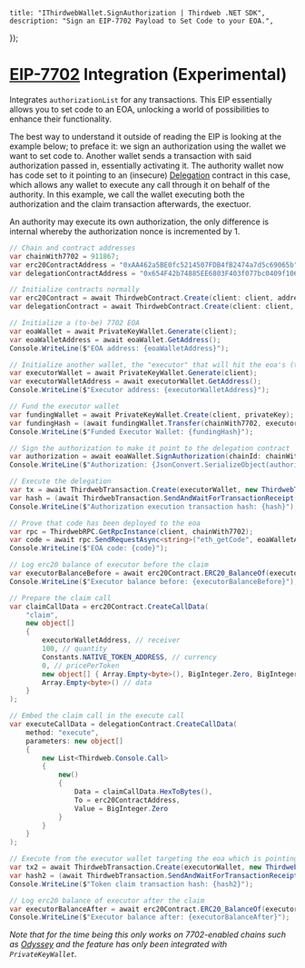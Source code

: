 
	title: "IThirdwebWallet.SignAuthorization | Thirdweb .NET SDK",
	description: "Sign an EIP-7702 Payload to Set Code to your EOA.",
});

# [EIP-7702](https://eips.ethereum.org/EIPS/eip-7702) Integration (Experimental)
Integrates `authorizationList` for any transactions.
This EIP essentially allows you to set code to an EOA, unlocking a world of possibilities to enhance their functionality.

The best way to understand it outside of reading the EIP is looking at the example below; to preface it: we sign an authorization using the wallet we want to set code to. Another wallet sends a transaction with said authorization passed in, essentially activating it. The authority wallet now has code set to it pointing to an (insecure) [Delegation](https://thirdweb.com/odyssey-911867/0x654F42b74885EE6803F403f077bc0409f1066c58) contract in this case, which allows any wallet to execute any call through it on behalf of the authority. In this example, we call the wallet executing both the authorization and the claim transaction afterwards, the exectuor.

An authority may execute its own authorization, the only difference is internal whereby the authorization nonce is incremented by 1.

```csharp
// Chain and contract addresses
var chainWith7702 = 911867;
var erc20ContractAddress = "0xAA462a5BE0fc5214507FDB4fB2474a7d5c69065b"; // Fake ERC20
var delegationContractAddress = "0x654F42b74885EE6803F403f077bc0409f1066c58"; // BatchCallDelegation

// Initialize contracts normally
var erc20Contract = await ThirdwebContract.Create(client: client, address: erc20ContractAddress, chain: chainWith7702);
var delegationContract = await ThirdwebContract.Create(client: client, address: delegationContractAddress, chain: chainWith7702);

// Initialize a (to-be) 7702 EOA
var eoaWallet = await PrivateKeyWallet.Generate(client);
var eoaWalletAddress = await eoaWallet.GetAddress();
Console.WriteLine($"EOA address: {eoaWalletAddress}");

// Initialize another wallet, the "executor" that will hit the eoa's (to-be) execute function
var executorWallet = await PrivateKeyWallet.Generate(client);
var executorWalletAddress = await executorWallet.GetAddress();
Console.WriteLine($"Executor address: {executorWalletAddress}");

// Fund the executor wallet
var fundingWallet = await PrivateKeyWallet.Create(client, privateKey);
var fundingHash = (await fundingWallet.Transfer(chainWith7702, executorWalletAddress, BigInteger.Parse("0.001".ToWei()))).TransactionHash;
Console.WriteLine($"Funded Executor Wallet: {fundingHash}");

// Sign the authorization to make it point to the delegation contract
var authorization = await eoaWallet.SignAuthorization(chainId: chainWith7702, contractAddress: delegationContractAddress, willSelfExecute: false);
Console.WriteLine($"Authorization: {JsonConvert.SerializeObject(authorization, Formatting.Indented)}");

// Execute the delegation
var tx = await ThirdwebTransaction.Create(executorWallet, new ThirdwebTransactionInput(chainId: chainWith7702, to: executorWalletAddress, authorization: authorization));
var hash = (await ThirdwebTransaction.SendAndWaitForTransactionReceipt(tx)).TransactionHash;
Console.WriteLine($"Authorization execution transaction hash: {hash}");

// Prove that code has been deployed to the eoa
var rpc = ThirdwebRPC.GetRpcInstance(client, chainWith7702);
var code = await rpc.SendRequestAsync<string>("eth_getCode", eoaWalletAddress, "latest");
Console.WriteLine($"EOA code: {code}");

// Log erc20 balance of executor before the claim
var executorBalanceBefore = await erc20Contract.ERC20_BalanceOf(executorWalletAddress);
Console.WriteLine($"Executor balance before: {executorBalanceBefore}");

// Prepare the claim call
var claimCallData = erc20Contract.CreateCallData(
    "claim",
    new object[]
    {
        executorWalletAddress, // receiver
        100, // quantity
        Constants.NATIVE_TOKEN_ADDRESS, // currency
        0, // pricePerToken
        new object[] { Array.Empty<byte>(), BigInteger.Zero, BigInteger.Zero, Constants.ADDRESS_ZERO }, // allowlistProof
        Array.Empty<byte>() // data
    }
);

// Embed the claim call in the execute call
var executeCallData = delegationContract.CreateCallData(
    method: "execute",
    parameters: new object[]
    {
        new List<Thirdweb.Console.Call>
        {
            new()
            {
                Data = claimCallData.HexToBytes(),
                To = erc20ContractAddress,
                Value = BigInteger.Zero
            }
        }
    }
);

// Execute from the executor wallet targeting the eoa which is pointing to the delegation contract
var tx2 = await ThirdwebTransaction.Create(executorWallet, new ThirdwebTransactionInput(chainId: chainWith7702, to: eoaWalletAddress, data: executeCallData));
var hash2 = (await ThirdwebTransaction.SendAndWaitForTransactionReceipt(tx2)).TransactionHash;
Console.WriteLine($"Token claim transaction hash: {hash2}");

// Log erc20 balance of executor after the claim
var executorBalanceAfter = await erc20Contract.ERC20_BalanceOf(executorWalletAddress);
Console.WriteLine($"Executor balance after: {executorBalanceAfter}");
```

_Note that for the time being this only works on 7702-enabled chains such as [Odyssey](https://thirdweb.com/odyssey-911867) and the feature has only been integrated with `PrivateKeyWallet`._
